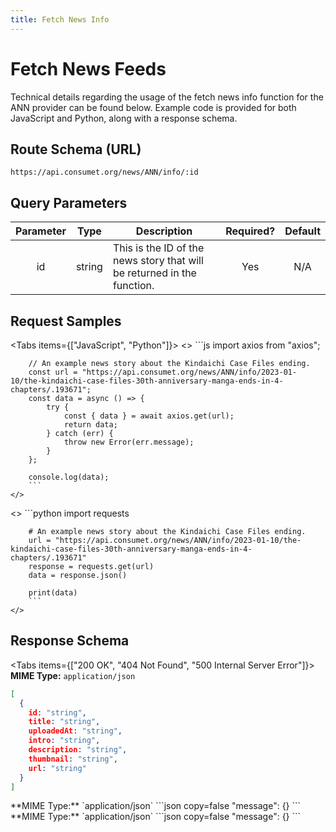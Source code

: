 ```yaml
---
title: Fetch News Info
---
```



# Fetch News Feeds

Technical details regarding the usage of the fetch news info function for the ANN provider can be found below. Example code is provided for both JavaScript and Python, along with a response schema.

## Route Schema (URL)

```
https://api.consumet.org/news/ANN/info/:id
```

## Query Parameters

| Parameter |  Type  | Description                                                             | Required? | Default |
| :-------: | :----: | ----------------------------------------------------------------------- | :-------: | :-----: |
|    id     | string | This is the ID of the news story that will be returned in the function. |    Yes    |   N/A   |

## Request Samples

<Tabs items={["JavaScript", "Python"]}>
  <Tab>
    <>
        ```js
        import axios from "axios";

        // An example news story about the Kindaichi Case Files ending.
        const url = "https://api.consumet.org/news/ANN/info/2023-01-10/the-kindaichi-case-files-30th-anniversary-manga-ends-in-4-chapters/.193671";
        const data = async () => {
            try {
                const { data } = await axios.get(url);
                return data;
            } catch (err) {
                throw new Error(err.message);
            }
        };

        console.log(data);
        ```
    </>

  </Tab>
  <Tab>
    <>
        ```python
        import requests

        # An example news story about the Kindaichi Case Files ending.
        url = "https://api.consumet.org/news/ANN/info/2023-01-10/the-kindaichi-case-files-30th-anniversary-manga-ends-in-4-chapters/.193671"
        response = requests.get(url)
        data = response.json()

        print(data)
        ```
    </>

  </Tab>
</Tabs>

## Response Schema

<Tabs items={["200 OK", "404 Not Found", "500 Internal Server Error"]}>
  <Tab>
  **MIME Type:** `application/json`
  ```json copy=false
  [
    {
      id: "string",
      title: "string",
      uploadedAt: "string",
      intro: "string",
      description: "string",
      thumbnail: "string",
      url: "string"
    }
  ]
  ```
  </Tab>
  <Tab>
  **MIME Type:** `application/json`
  ```json copy=false
  "message": {}
  ```
  </Tab>
  <Tab>
  **MIME Type:** `application/json`
  ```json copy=false
  "message": {}
  ```
  </Tab>
</Tabs>
